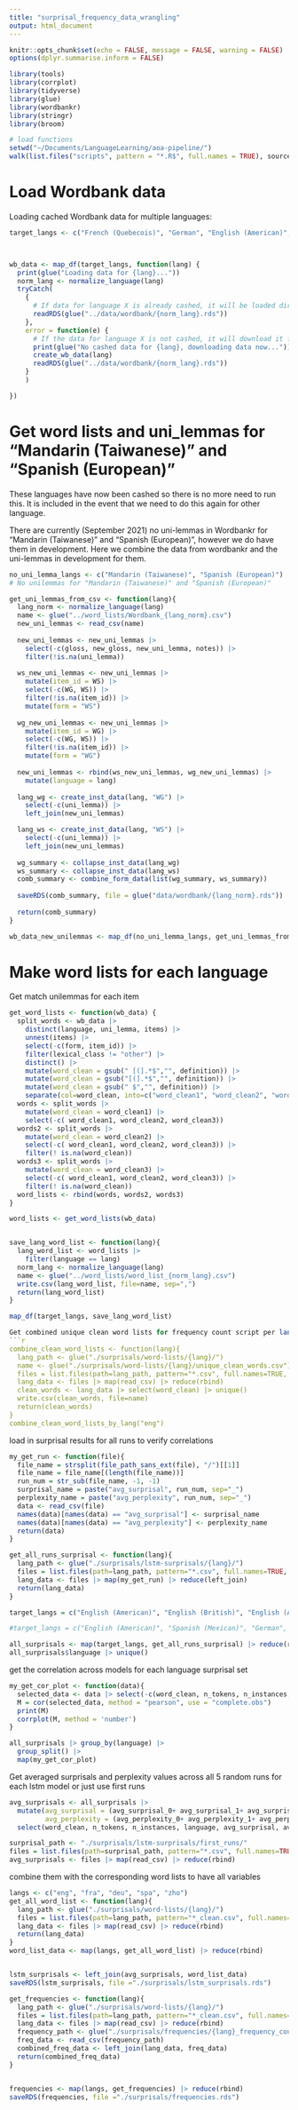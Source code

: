 ```yaml
---
title: "surprisal_frequency_data_wrangling"
output: html_document
---
```


```r
knitr::opts_chunk$set(echo = FALSE, message = FALSE, warning = FALSE)
options(dplyr.summarise.inform = FALSE)

library(tools)
library(corrplot)
library(tidyverse)
library(glue)
library(wordbankr)
library(stringr)
library(broom)

# load functions
setwd("~/Documents/LanguageLearning/aoa-pipeline/")
walk(list.files("scripts", pattern = "*.R$", full.names = TRUE), source)

```


# Load Wordbank data

Loading cached Wordbank data for multiple languages:
```r
target_langs <- c("French (Quebecois)", "German", "English (American)", "Spanish (Mexican)","Mandarin (Beijing)", "French (French)", "English (Australian)", "English (British)", "Mandarin (Taiwanese)", "Spanish (European)" )



wb_data <- map_df(target_langs, function(lang) {
  print(glue("Loading data for {lang}..."))
  norm_lang <- normalize_language(lang)
  tryCatch( 
    {
      # If data for language X is already cashed, it will be loaded directly into the workspace
      readRDS(glue("../data/wordbank/{norm_lang}.rds"))
    },
    error = function(e) {
      # If the data for language X is not cashed, it will download it for all available instruments types, cashe the data for future use and then load it into the workspace
      print(glue("No cashed data for {lang}, downloading data now..."))
      create_wb_data(lang)
      readRDS(glue("../data/wordbank/{norm_lang}.rds"))
    }
    )

})

```

# Get word lists and uni_lemmas for "Mandarin (Taiwanese)" and "Spanish (European)"
These languages have now been cashed so there is no more need to run this. It is included in the event that we need to do this again for other language.

There are currently (September 2021) no uni-lemmas in Wordbankr for "Mandarin (Taiwanese)" and "Spanish (European)", however we do have them in development. Here we combine the data from wordbankr and the uni-lemmas in development for them.

```r

no_uni_lemma_langs <- c("Mandarin (Taiwanese)", "Spanish (European)")
# No unilemmas for "Mandarin (Taiwanese)" and "Spanish (European)" 

get_uni_lemmas_from_csv <- function(lang){
  lang_norm <- normalize_language(lang)
  name <- glue("../word_lists/Wordbank_{lang_norm}.csv")
  new_uni_lemmas <- read_csv(name)
  
  new_uni_lemmas <- new_uni_lemmas |>
    select(-c(gloss, new_gloss, new_uni_lemma, notes)) |>
    filter(!is.na(uni_lemma))
  
  ws_new_uni_lemmas <- new_uni_lemmas |>
    mutate(item_id = WS) |>
    select(-c(WG, WS)) |>
    filter(!is.na(item_id)) |>
    mutate(form = "WS")
  
  wg_new_uni_lemmas <- new_uni_lemmas |>
    mutate(item_id = WG) |>
    select(-c(WG, WS)) |>
    filter(!is.na(item_id)) |>
    mutate(form = "WG")
  
  new_uni_lemmas <- rbind(ws_new_uni_lemmas, wg_new_uni_lemmas) |>
    mutate(language = lang)
  
  lang_wg <- create_inst_data(lang, "WG") |>
    select(-c(uni_lemma)) |>
    left_join(new_uni_lemmas)

  lang_ws <- create_inst_data(lang, "WS") |>
    select(-c(uni_lemma)) |>
    left_join(new_uni_lemmas)
  
  wg_summary <- collapse_inst_data(lang_wg)
  ws_summary <- collapse_inst_data(lang_ws)
  comb_summary <- combine_form_data(list(wg_summary, ws_summary))
  
  saveRDS(comb_summary, file = glue("data/wordbank/{lang_norm}.rds"))
  
  return(comb_summary)
}

wb_data_new_unilemmas <- map_df(no_uni_lemma_langs, get_uni_lemmas_from_csv)

```

# Make word lists for each language

Get match unilemmas for each item
```r

get_word_lists <- function(wb_data) {
  split_words <- wb_data |>
    distinct(language, uni_lemma, items) |>
    unnest(items) |>
    select(-c(form, item_id)) |>
    filter(lexical_class != "other") |>
    distinct() |>
    mutate(word_clean = gsub(" [(].*$","", definition)) |>
    mutate(word_clean = gsub("[(].*$","", definition)) |>
    mutate(word_clean = gsub(" $","", definition)) |>
    separate(col=word_clean, into=c("word_clean1", "word_clean2", "word_clean3"), sep="/")
  words <- split_words |>
    mutate(word_clean = word_clean1) |>
    select(-c( word_clean1, word_clean2, word_clean3))
  words2 <- split_words |>
    mutate(word_clean = word_clean2) |>
    select(-c( word_clean1, word_clean2, word_clean3)) |>
    filter(! is.na(word_clean))
  words3 <- split_words |>
    mutate(word_clean = word_clean3) |>
    select(-c( word_clean1, word_clean2, word_clean3)) |>
    filter(! is.na(word_clean))  
  word_lists <- rbind(words, words2, words3)
}

word_lists <- get_word_lists(wb_data)


save_lang_word_list <- function(lang){
  lang_word_list <- word_lists |>
    filter(language == lang)
  norm_lang <- normalize_language(lang)
  name <- glue("../word_lists/word_list_{norm_lang}.csv")
  write.csv(lang_word_list, file=name, sep=",")
  return(lang_word_list)
}

map_df(target_langs, save_lang_word_list)

Get combined unique clean word lists for frequency count script per language (no need to run this again)
```r
combine_clean_word_lists <- function(lang){
  lang_path <- glue("./surprisals/word-lists/{lang}/")
  name <- glue("./surprisals/word-lists/{lang}/unique_clean_words.csv")
  files = list.files(path=lang_path, pattern="*.csv", full.names=TRUE, recursive=FALSE)
  lang_data <- files |> map(read_csv) |> reduce(rbind)
  clean_words <- lang_data |> select(word_clean) |> unique()
  write.csv(clean_words, file=name)
  return(clean_words)
}
combine_clean_word_lists_by_lang("eng")
```


load in surprisal results for all runs to verify correlations
```r

my_get_run <- function(file){
  file_name = strsplit(file_path_sans_ext(file), "/")[[1]]
  file_name = file_name[(length(file_name))]
  run_num = str_sub(file_name, -1, -1)
  surprisal_name = paste("avg_surprisal", run_num, sep="_")
  perplexity_name = paste("avg_perplexity", run_num, sep="_")
  data <- read_csv(file)
  names(data)[names(data) == "avg_surprisal"] <- surprisal_name
  names(data)[names(data) == "avg_perplexity"] <- perplexity_name
  return(data)
}

get_all_runs_surprisal <- function(lang){
  lang_path <- glue("./surprisals/lstm-surprisals/{lang}/")
  files = list.files(path=lang_path, pattern="*.csv", full.names=TRUE, recursive=FALSE)
  lang_data <- files |> map(my_get_run) |> reduce(left_join)
  return(lang_data)
}

target_langs = c("English (American)", "English (British)", "English (Australian)", "Spanish (Mexican)", "Spanish (European)", "German", "Mandarin (Beijing)", "Mandarin (Taiwanese)", "French (Quebecois)", "French (French)")

#target_langs = c("English (American)", "Spanish (Mexican)", "German", "Mandarin (Beijing)", "French (French)")

all_surprisals <- map(target_langs, get_all_runs_surprisal) |> reduce(rbind)
all_surprisals$language |> unique()


```

get the correlation across models for each language surprisal set 

```r

my_get_cor_plot <- function(data){
  selected_data <- data |> select(-c(word_clean, n_tokens, n_instances, language))
  M = cor(selected_data, method = "pearson", use = "complete.obs")
  print(M)
  corrplot(M, method = 'number')
}

all_surprisals |> group_by(language) |> 
  group_split() |>
  map(my_get_cor_plot)

```

Get averaged surprisals and perplexity values across all 5 random runs for each lstm model or just use first runs
```r
avg_surprisals <- all_surprisals |> 
  mutate(avg_surprisal = (avg_surprisal_0+ avg_surprisal_1+ avg_surprisal_2)/3,
         avg_perplexity = (avg_perplexity_0+ avg_perplexity_1+ avg_perplexity_2)/3) |>
  select(word_clean, n_tokens, n_instances, language, avg_surprisal, avg_perplexity)

```

```r
surprisal_path <- "./surprisals/lstm-surprisals/first_runs/"
files = list.files(path=surprisal_path, pattern="*.csv", full.names=TRUE, recursive=FALSE)
avg_surprisals <- files |> map(read_csv) |> reduce(rbind)
```

combine them with the corresponding word lists to have all variables
```r
langs <- c("eng", "fra", "deu", "spa", "zho")
get_all_word_list <- function(lang){
  lang_path <- glue("./surprisals/word-lists/{lang}/")
  files = list.files(path=lang_path, pattern="*_clean.csv", full.names=TRUE, recursive=FALSE)
  lang_data <- files |> map(read_csv) |> reduce(rbind)
  return(lang_data)
}
word_list_data <- map(langs, get_all_word_list) |> reduce(rbind)


lstm_surprisals <- left_join(avg_surprisals, word_list_data)
saveRDS(lstm_surprisals, file ="./surprisals/lstm_surprisals.rds")

```

```r

get_frequencies <- function(lang){
  lang_path <- glue("./surprisals/word-lists/{lang}/")
  files = list.files(path=lang_path, pattern="*_clean.csv", full.names=TRUE, recursive=FALSE)
  lang_data <- files |> map(read_csv) |> reduce(rbind)
  frequency_path <- glue("./surprisals/frequencies/{lang}_frequency_counts.csv")
  freq_data <- read_csv(frequency_path)
  combined_freq_data <- left_join(lang_data, freq_data)
  return(combined_freq_data)
}


frequencies <- map(langs, get_frequencies) |> reduce(rbind)
saveRDS(frequencies, file ="./surprisals/frequencies.rds")

```

